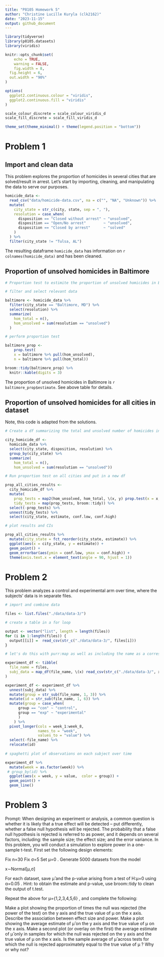 ```yaml
---
title: "P8105 Homework 5"
author: "Christine Lucille Kuryla (clk2162)"
date: "2023-11-15"
output: github_document
---
```


```r
library(tidyverse)
library(p8105.datasets)
library(viridis)

knitr::opts_chunk$set(
	echo = TRUE,
	warning = FALSE,
	fig.width = 8, 
  fig.height = 6,
  out.width = "90%"
)

options(
  ggplot2.continuous.colour = "viridis",
  ggplot2.continuous.fill = "viridis"
)

scale_colour_discrete = scale_colour_viridis_d
scale_fill_discrete = scale_fill_viridis_d

theme_set(theme_minimal() + theme(legend.position = "bottom"))
```

# Problem 1

## Import and clean data

This problem explores the proportion of homicides in several cities that are solved/result in arrest. Let's start by importing, cleaning, and manipulating the data to serve our purposes.

```r
homicide_data <- 
  read_csv("data/homicide-data.csv", na = c("", "NA", "Unknown")) %>%
  mutate(
    city_state = str_c(city, state, sep = ", "),
    resolution = case_when(
      disposition == "Closed without arrest" ~ "unsolved",
      disposition == "Open/No arrest"        ~ "unsolved",
      disposition == "Closed by arrest"      ~ "solved"
    )
  ) %>% 
  filter(city_state != "Tulsa, AL") 
```

The resulting dataframe `homicide_data` has information on `r colnames(homicide_data)` and has been cleaned. 

## Proportion of unsolved homicides in Baltimore

```r

# Proportion test to estimite the proportion of unsolved homicides in Baltimore

# filter and select relevant data

baltimore <- homicide_data %>%
  filter(city_state == "Baltimore, MD") %>%
  select(resolution) %>%
  summarize(
    hom_total = n(),
    hom_unsolved = sum(resolution == "unsolved")
  )

# perform proportion test

baltimore_prop <- 
    prop.test(
    x = baltimore %>% pull(hom_unsolved),
    n = baltimore %>% pull(hom_total)) 

broom::tidy(baltimore_prop) %>% 
  knitr::kable(digits = 3)

```

The proportion of unsolved homicides in Baltimore is  `r baltimore_prop$estimate`. See above table for details. 

## Proportion of unsolved homicides for all cities in dataset

Note, this code is adapted from the solutions. 

```r

# Create a df summarizing the total and unsolved number of homicides in all the cities in the dataset

city_homicide_df <- 
  homicide_data %>% 
  select(city_state, disposition, resolution) %>% 
  group_by(city_state) %>% 
  summarize(
    hom_total = n(),
    hom_unsolved = sum(resolution == "unsolved")) 

# Run proportion test on all cities and put in a new df

prop_all_cities_results <- 
  city_homicide_df %>% 
  mutate(
    prop_tests = map2(hom_unsolved, hom_total, \(x, y) prop.test(x = x, n = y)),
    tidy_tests = map(prop_tests, broom::tidy)) %>% 
  select(-prop_tests) %>% 
  unnest(tidy_tests) %>% 
  select(city_state, estimate, conf.low, conf.high) 

# plot results and CIs

prop_all_cities_results %>% 
  mutate(city_state = fct_reorder(city_state, estimate)) %>% 
  ggplot(aes(x = city_state, y = estimate)) + 
  geom_point() + 
  geom_errorbar(aes(ymin = conf.low, ymax = conf.high)) + 
  theme(axis.text.x = element_text(angle = 90, hjust = 1))

```

# Problem 2

This problem analyzes a control and experimental arm over time, where the subjects' data is in separate files. 

```r

# import and combine data

files <- list.files("./data/data-3/")

# create a table in a for loop

output <- vector("list", length = length(files))
for (i in 1:length(files)) {
  output[[i]] =  read_csv(str_c("./data/data-3/", files[i]))
}

# let's do this with purr:map as well as including the name as a corresponding list

experiment_df <- tibble(
  file_name = files,
  subj_data = map_df(file_name, \(x) read_csv(str_c("./data/data-3/", x)))  
)

experiment_df <- experiment_df %>% 
  unnest(subj_data) %>% 
  mutate(group = str_sub(file_name, 1, 3)) %>% 
  mutate(id = str_sub(file_name, 1, 6)) %>% 
  mutate(group = case_when(
      group == "con" ~ "control",
      group == "exp" ~ "experimental"
      )
    ) %>% 
  pivot_longer(cols = week_1:week_8,
               names_to = "week",
               values_to = "value") %>% 
  select(-file_name) %>% 
  relocate(id)
           
# spaghetti plot of observations on each subject over time

experiment_df %>% 
  mutate(week = as.factor(week)) %>% 
 # group_by(id) %>% 
  ggplot(aes(x = week, y = value,  color = group)) +
  geom_point() +
  geom_line()

```

# Problem 3

Prompt: When designing an experiment or analysis, a common question is whether it is likely that a true effect will be detected – put differently, whether a false null hypothesis will be rejected. The probability that a false null hypothesis is rejected is referred to as power, and it depends on several factors, including: the sample size; the effect size; and the error variance. In this problem, you will conduct a simulation to explore power in a one-sample t-test. 
First set the following design elements:

Fix n=30
Fix σ=5
Set μ=0
. Generate 5000 datasets from the model

x∼Normal[μ,σ]

For each dataset, save μ̂
 and the p-value arising from a test of H:μ=0
 using α=0.05
. Hint: to obtain the estimate and p-value, use broom::tidy to clean the output of t.test.

Repeat the above for μ={1,2,3,4,5,6}
, and complete the following:

Make a plot showing the proportion of times the null was rejected (the power of the test) on the y axis and the true value of μ
on the x axis. Describe the association between effect size and power.
Make a plot showing the average estimate of μ̂
 on the y axis and the true value of μ
 on the x axis. Make a second plot (or overlay on the first) the average estimate of μ̂
 only in samples for which the null was rejected on the y axis and the true value of μ
 on the x axis. Is the sample average of μ̂
 across tests for which the null is rejected approximately equal to the true value of μ
? Why or why not?
